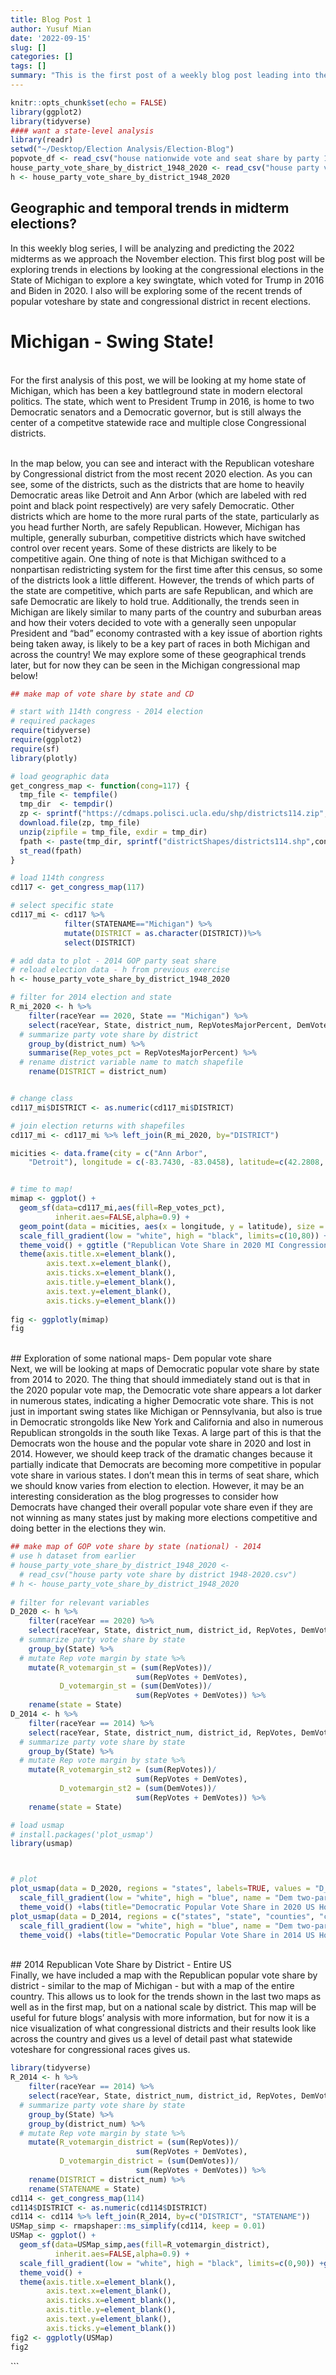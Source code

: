 ```yaml
---
title: Blog Post 1
author: Yusuf Mian
date: '2022-09-15'
slug: []
categories: []
tags: []
summary: "This is the first post of a weekly blog post leading into the 2022 Midterm elections!"
---
```



```r
knitr::opts_chunk$set(echo = FALSE)
library(ggplot2)
library(tidyverse)
#### want a state-level analysis
library(readr)
setwd("~/Desktop/Election Analysis/Election-Blog")
popvote_df <- read_csv("house nationwide vote and seat share by party 1948-2020.csv")
house_party_vote_share_by_district_1948_2020 <- read_csv("house party vote share by district 1948-2020.csv")
h <- house_party_vote_share_by_district_1948_2020
```


## Geographic and temporal trends in midterm elections?

In this weekly blog series, I will be analyzing and predicting the 2022 midterms as we approach the November election. This first blog post will be exploring trends in elections by looking at the congressional elections in the State of Michigan to explore a key swingtate, which voted for Trump in 2016 and Biden in 2020. I also will be exploring some of the recent trends of popular voteshare by state and congressional district in recent elections.
<br>

# Michigan - Swing State!
<br>
For the first analysis of this post, we will be looking at my home state of Michigan, which has been a key battleground state in modern electoral politics. The state, which went to President Trump in 2016, is home to two Democratic senators and a Democratic governor, but is still always the center of a competitve statewide race and multiple close Congressional districts.

<br>
In the map below, you can see and interact with the Republican voteshare by Congressional district from the most recent 2020 election. As you can see, some of the districts, such as the districts that are home to heavily Democratic areas like Detroit and Ann Arbor (which are labeled with red point and black point respectively) are very safely Democratic. Other districts which are home to the more rural parts of the state, particularly as you head further North, are safely Republican. However, Michigan has multiple, generally suburban, competitive districts which have switched control over recent years. Some of these districts are likely to be competitive again. One thing of note is that Michigan swithced to a nonpartisan redistricting system for the first time after this census, so some of the districts look a little different. However, the trends of which parts of the state are competitive, which parts are safe Republican, and which are safe Democratic are likely to hold true. Additionally, the trends seen in Michigan are likely similar to many parts of the country and suburban areas and how their voters decided to vote with a generally seen unpopular President and "bad" economy contrasted with a key issue of abortion rights being taken away, is likely to be a key part of races in both Michigan and across the country! We may explore some of these geographical trends later, but for now they can be seen in the Michigan congressional map below!
```r
## make map of vote share by state and CD

# start with 114th congress - 2014 election
# required packages 
require(tidyverse)
require(ggplot2)
require(sf)
library(plotly)

# load geographic data
get_congress_map <- function(cong=117) {
  tmp_file <- tempfile()
  tmp_dir  <- tempdir()
  zp <- sprintf("https://cdmaps.polisci.ucla.edu/shp/districts114.zip",cong)
  download.file(zp, tmp_file)
  unzip(zipfile = tmp_file, exdir = tmp_dir)
  fpath <- paste(tmp_dir, sprintf("districtShapes/districts114.shp",cong), sep = "/")
  st_read(fpath)
}

# load 114th congress
cd117 <- get_congress_map(117)

# select specific state 
cd117_mi <- cd117 %>% 
            filter(STATENAME=="Michigan") %>%
            mutate(DISTRICT = as.character(DISTRICT))%>%
            select(DISTRICT)

# add data to plot - 2014 GOP party seat share
# reload election data - h from previous exercise
h <- house_party_vote_share_by_district_1948_2020

# filter for 2014 election and state
R_mi_2020 <- h %>%
    filter(raceYear == 2020, State == "Michigan") %>%
    select(raceYear, State, district_num, RepVotesMajorPercent, DemVotesMajorPercent) %>%
  # summarize party vote share by district
    group_by(district_num) %>%
    summarise(Rep_votes_pct = RepVotesMajorPercent) %>%
  # rename district variable name to match shapefile
    rename(DISTRICT = district_num)


# change class
cd117_mi$DISTRICT <- as.numeric(cd117_mi$DISTRICT)

# join election returns with shapefiles
cd117_mi <- cd117_mi %>% left_join(R_mi_2020, by="DISTRICT")

micities <- data.frame(city = c("Ann Arbor", 
    "Detroit"), longitude = c(-83.7430, -83.0458), latitude=c(42.2808, 42.3314))


# time to map!
mimap <- ggplot() + 
  geom_sf(data=cd117_mi,aes(fill=Rep_votes_pct),
          inherit.aes=FALSE,alpha=0.9) + 
  geom_point(data = micities, aes(x = longitude, y = latitude), size = 2.5, shape = c(19,21), fill = c("blue", "darkred"))+
  scale_fill_gradient(low = "white", high = "black", limits=c(10,80)) +
  theme_void() + ggtitle ("Republican Vote Share in 2020 MI Congressional Elections")
  theme(axis.title.x=element_blank(),
        axis.text.x=element_blank(),
        axis.ticks.x=element_blank(),
        axis.title.y=element_blank(),
        axis.text.y=element_blank(),
        axis.ticks.y=element_blank())
  
fig <- ggplotly(mimap)
fig
```
<br>
## Exploration of some national maps- Dem popular vote share
<br>
Next, we will be looking at maps of Democratic popular vote share by state from 2014 to 2020. The thing that should immediately stand out is that in the 2020 popular vote map, the Democratic vote share appears a lot darker in numerous states, indicating a higher Democratic vote share. This is not just in important swing states like Michigan or Pennsylvania, but also is true in Democratic strongolds like New York and California and also in numerous Republican strongolds in the south like Texas. A large part of this is that the Democrats won the house and the popular vote share in 2020 and lost in 2014. However, we should keep track of the dramatic changes because it partially indicate that Democrats are becoming more competitive in popular vote share in various states. I don't mean this in terms of seat share, which we should know varies from election to election. However, it may be an interesting consideration as the blog progresses to consider how Democrats have changed their overall popular vote share even if they are not winning as many states just by making more elections competitive and doing better in the elections they win.
```r

## make map of GOP vote share by state (national) - 2014
# use h dataset from earlier
# house_party_vote_share_by_district_1948_2020 <- 
  # read_csv("house party vote share by district 1948-2020.csv")
# h <- house_party_vote_share_by_district_1948_2020
 
# filter for relevant variables
D_2020 <- h %>%
    filter(raceYear == 2020) %>%
    select(raceYear, State, district_num, district_id, RepVotes, DemVotes) %>%
  # summarize party vote share by state
    group_by(State) %>%
  # mutate Rep vote margin by state %>%
    mutate(R_votemargin_st = (sum(RepVotes))/
                            sum(RepVotes + DemVotes),
           D_votemargin_st = (sum(DemVotes))/
                            sum(RepVotes + DemVotes)) %>%
    rename(state = State)
D_2014 <- h %>%
    filter(raceYear == 2014) %>%
    select(raceYear, State, district_num, district_id, RepVotes, DemVotes) %>%
  # summarize party vote share by state
    group_by(State) %>%
  # mutate Rep vote margin by state %>%
    mutate(R_votemargin_st2 = (sum(RepVotes))/
                            sum(RepVotes + DemVotes),
           D_votemargin_st2 = (sum(DemVotes))/
                            sum(RepVotes + DemVotes)) %>%
    rename(state = State)

# load usmap
# install.packages('plot_usmap')
library(usmap)



# plot
plot_usmap(data = D_2020, regions = "states", labels=TRUE, values = "D_votemargin_st") + 
  scale_fill_gradient(low = "white", high = "blue", name = "Dem two-party voteshare margin") +
  theme_void() +labs(title="Democratic Popular Vote Share in 2020 US House Elections")
plot_usmap(data = D_2014, regions = c("states", "state", "counties", "county"), labels = TRUE, values = "D_votemargin_st2") + 
  scale_fill_gradient(low = "white", high = "blue", name = "Dem two-party voteshare margin") +
  theme_void() +labs(title="Democratic Popular Vote Share in 2014 US House Elections")

```
<br>
## 2014 Republican Vote Share by District - Entire US
<br>
Finally, we have included a map with the Republican popular vote share by district - similar to the map of Michigan - but with a map of the entire country. This allows us to look for the trends shown in the last two maps as well as in the first map, but on a national scale by district. This map will be useful for future blogs' analysis with more information, but for now it is a nice visualization of what congressional districts and their results look like across the country and gives us a level of detail past what statewide voteshare for congressional races gives us.
```r
library(tidyverse)
R_2014 <- h %>%
    filter(raceYear == 2014) %>%
    select(raceYear, State, district_num, district_id, RepVotes, DemVotes) %>%
  # summarize party vote share by state
    group_by(State) %>%
    group_by(district_num) %>% 
  # mutate Rep vote margin by state %>%
    mutate(R_votemargin_district = (sum(RepVotes))/
                            sum(RepVotes + DemVotes),
           D_votemargin_district = (sum(DemVotes))/
                            sum(RepVotes + DemVotes)) %>%
    rename(DISTRICT = district_num) %>% 
    rename(STATENAME = State)
cd114 <- get_congress_map(114)
cd114$DISTRICT <- as.numeric(cd114$DISTRICT)
cd114 <- cd114 %>% left_join(R_2014, by=c("DISTRICT", "STATENAME"))
USMap_simp <- rmapshaper::ms_simplify(cd114, keep = 0.01)
USMap <- ggplot() +
  geom_sf(data=USMap_simp,aes(fill=R_votemargin_district),
          inherit.aes=FALSE,alpha=0.9) +
  scale_fill_gradient(low = "white", high = "black", limits=c(0,90)) +ggtitle("Entire US- Republican Popular Vote Share by Congressional District") + coord_sf(xlim = c(-172.27, -66.57), ylim = c(18.55, 71.23), expand = FALSE)
  theme_void() +
  theme(axis.title.x=element_blank(),
        axis.text.x=element_blank(),
        axis.ticks.x=element_blank(),
        axis.title.y=element_blank(),
        axis.text.y=element_blank(),
        axis.ticks.y=element_blank())
fig2 <- ggplotly(USMap)
fig2
```

```
